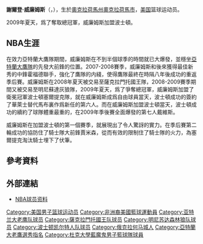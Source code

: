 {{noteTA|G1=NBA}}
{{infobox NBA Player
|name = 謝爾登·威廉姆斯<br />Shelden Williams
|image =Sheldon Williams - Sacramento Kings (2752591654).jpg
|league = NBA
|height_ft = 6 
|height_in = 9
|weight_lb  = 250
|position = [[大前锋|大前锋]]、中鋒
|birth_date = {{birth date and age|1983|10|21}}
|birth_place = {{USA}}[[奧克拉荷馬州|奧克拉荷馬州]][[奧克拉荷馬市|奧克拉荷馬市]]
|death_date = 
|death_place = 
|team = 
|number = 13
|college =
|nationality = {{USA}}
| draft_round = 1
| draft_pick  = 5
| draft_year = 2006
|draft_team = [[亞特蘭大鷹|亞特蘭大鷹]]
|career_start = 2006
|career_end =
|former_teams = 2006-2008 [[亞特蘭大鷹|亞特蘭大鷹]]<br>2008-2009 [[薩克拉門托國王|薩克拉門托國王]]/[[明尼蘇達灰狼|明尼蘇達灰狼]]<br>2009-2010 [[波士顿凯尔特人|波士顿凯尔特人]]
|awards =
}}
{{世大運獎牌記錄
|項目=籃球
|a1=2005
|b1=1
}}
'''謝爾登·威廉姆斯'''（{{lang-en|'''Shelden Williams'''}}，{{bd|1983年|10月21日||}}），生於[[奧克拉荷馬州|奧克拉荷馬州]][[奧克拉荷馬市|奧克拉荷馬市]]，[[美国|美国]]篮球运动员。

2009年夏天，爲了奪取總冠軍，威廉姆斯加盟波士頓。 

== NBA生涯 ==
在效力亞特蘭大鷹隊期間，威廉姆斯在不到半個球季的時間就已大爆發，並穩坐[[亞特蘭大鷹隊|亞特蘭大鷹隊]]的先發大前鋒的位置。2007-2008賽季，威廉姆斯和後來獲得最佳新秀的中鋒霍福德聯手，強化了鷹隊的内綫，使得鷹隊最終在時隔八年後成功的重返季后賽。威廉姆斯在2008年夏天被交易至薩克拉門托國王隊，2008-2009賽季期間又被交易至明尼蘇達灰狼隊，2009年夏天，爲了爭奪總冠軍，威廉姆斯加盟了衛冕冠軍波士頓塞爾提克隊，就在威廉姆斯成爲自由球員當天，波士頓成功的簽約了華萊士替代馬布裏作爲新任的第六人。而在威廉姆斯加盟波士頓當天，波士頓成功的續約了球隊體重最重的，在2009年季後賽全面爆發的第七人戴維斯。

威廉姆斯在加盟波士頓的第一個賽季，就展現出了令人驚訝的實力。在季后賽第二輪成功的協防住了騎士隊大前鋒賈米森，從而有效的限制住了騎士隊的火力，為塞爾提克淘汰騎士埋下了伏筆。

== 參考資料 ==
{{Reflist}}

== 外部連結 ==
* [http://www.nba.com/playerfile/shelden_williams/index.html NBA球员资料]{{Wayback|url=http://www.nba.com/playerfile/shelden_williams/index.html |date=20100523141434 }}

{{美国篮球年度最佳男运动员}}
{{NABC年度最佳防守球员}}
{{2006 NBA Draft}}

{{Authority control}}
{{DEFAULTSORT:Williams, Shelden}}
[[Category:美国男子篮球运动员|Category:美国男子篮球运动员]]
[[Category:非洲裔美國籃球運動員|Category:非洲裔美國籃球運動員]]
[[Category:亚特兰大老鹰队球员|Category:亚特兰大老鹰队球员]]
[[Category:薩克拉門托國王队球员|Category:薩克拉門托國王队球员]]
[[Category:明尼苏达森林狼队球员|Category:明尼苏达森林狼队球员]]
[[Category:波士顿凯尔特人队球员|Category:波士顿凯尔特人队球员]]
[[Category:俄克拉何马城人|Category:俄克拉何马城人]]
[[Category:亞特蘭大老鷹選秀指名|Category:亞特蘭大老鷹選秀指名]]
[[Category:杜克大學藍魔鬼男子籃球隊球員|Category:杜克大學藍魔鬼男子籃球隊球員]]